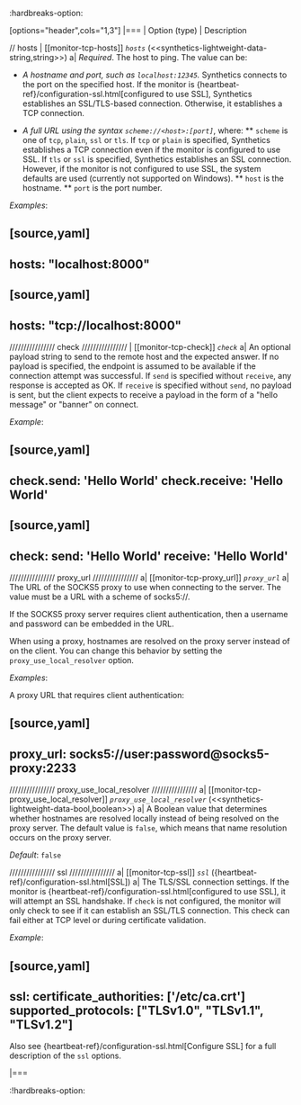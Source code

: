 :hardbreaks-option:

[options="header",cols="1,3"]
|===
| Option (type) | Description

// hosts
| [[monitor-tcp-hosts]] *`hosts`* (<<synthetics-lightweight-data-string,string>>)
a| *Required*. The host to ping. The value can be:

* *A hostname and port, such as `localhost:12345`.*
  Synthetics connects to the port on the specified host. If the monitor is {heartbeat-ref}/configuration-ssl.html[configured to use SSL], Synthetics establishes an SSL/TLS-based connection. Otherwise, it establishes a TCP connection.

* *A full URL using the syntax `scheme://<host>:[port]`*, where:
** `scheme` is one of `tcp`, `plain`, `ssl` or `tls`. If `tcp` or `plain` is specified, Synthetics establishes a TCP connection even if the monitor is configured to use SSL. If `tls` or `ssl` is specified, Synthetics establishes an SSL connection. However, if the monitor is not configured to use SSL, the system defaults are used (currently not supported on Windows).
** `host` is the hostname.
** `port` is the port number.

*Examples*:

[source,yaml]
----
hosts: "localhost:8000"
----

[source,yaml]
----
hosts: "tcp://localhost:8000"
----

////////////////
check
////////////////
| [[monitor-tcp-check]] *`check`*
a| An optional payload string to send to the remote host and the expected answer. If no payload is specified, the endpoint is assumed to be available if the connection attempt was successful. If `send` is specified without `receive`, any response is accepted as OK. If `receive` is specified without `send`, no payload is sent, but the client expects to receive a payload in the form of a "hello message" or "banner" on connect.

*Example*:

[source,yaml]
----
check.send: 'Hello World'
check.receive: 'Hello World'
----

[source,yaml]
----
check:
  send: 'Hello World'
  receive: 'Hello World'
----


////////////////
proxy_url
////////////////
a| [[monitor-tcp-proxy_url]] *`proxy_url`*
a| The URL of the SOCKS5 proxy to use when connecting to the server. The value must be a URL with a scheme of socks5://.

If the SOCKS5 proxy server requires client authentication, then a username and password can be embedded in the URL.

When using a proxy, hostnames are resolved on the proxy server instead of on the client. You can change this behavior by setting the `proxy_use_local_resolver` option.

*Examples*:

A proxy URL that requires client authentication:

[source,yaml]
----
proxy_url: socks5://user:password@socks5-proxy:2233
----


////////////////
proxy_use_local_resolver
////////////////
a| [[monitor-tcp-proxy_use_local_resolver]] *`proxy_use_local_resolver`*
(<<synthetics-lightweight-data-bool,boolean>>)
a| A Boolean value that determines whether hostnames are resolved locally instead of being resolved on the proxy server. The default value is `false`, which means that name resolution occurs on the proxy server.

*Default*: `false`

////////////////
ssl
////////////////
a| [[monitor-tcp-ssl]] *`ssl`*
({heartbeat-ref}/configuration-ssl.html[SSL])
a| The TLS/SSL connection settings. If the monitor is {heartbeat-ref}/configuration-ssl.html[configured to use SSL], it will attempt an SSL handshake. If `check` is not configured, the monitor will only check to see if it can establish an SSL/TLS connection. This check can fail either at TCP level or during certificate validation.

*Example*:

[source,yaml]
----
ssl:
  certificate_authorities: ['/etc/ca.crt']
  supported_protocols: ["TLSv1.0", "TLSv1.1", "TLSv1.2"]
----

Also see {heartbeat-ref}/configuration-ssl.html[Configure SSL] for a full description of the `ssl` options.

|===

:!hardbreaks-option:
